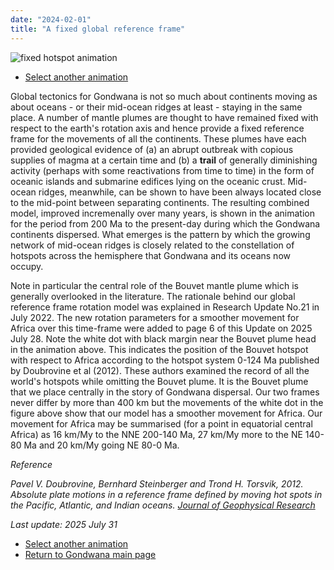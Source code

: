 ```yaml
---
date: "2024-02-01"
title: "A fixed global reference frame"
---
```


![fixed hotspot animation](./assets/fixed-15cm.gif)

* [Select another animation](../animations)

Global tectonics for Gondwana is not so much about continents moving as about oceans - or their mid-ocean ridges at least - staying in the same place. 
A number of mantle plumes are thought to have remained fixed with respect to the earth's rotation axis and hence provide a fixed reference frame for the movements
of all the continents.  These plumes have each provided geological evidence of (a) an abrupt outbreak with copious supplies of magma at a certain time and (b) a
**trail** of generally diminishing activity (perhaps with some reactivations from time to time) in the form of oceanic islands and submarine edifices lying on the
oceanic crust. Mid-ocean ridges, meanwhile, can be shown to have been always located close to the mid-point between separating continents.  The resulting combined model, improved incremenally over many years, is shown in the animation for the period from 200 Ma to the present-day during which the Gondwana continents dispersed. What emerges is the pattern by which the growing network of mid-ocean ridges is closely related to the constellation of hotspots across the hemisphere that Gondwana and its oceans now occupy.

Note in particular the central role of the Bouvet mantle plume which is generally overlooked in the literature. The rationale behind our global reference frame rotation model was explained in Research Update No.21 in July 2022.  The new rotation parameters for a smoother movement for Africa over this time-frame were added to page 6 of this Update on 2025 July 28. Note the white dot with black margin near the Bouvet plume head in the animation above.  This indicates the position of the Bouvet hotspot with respect to Africa according to the hotspot system 0-124 Ma published by Doubrovine et al (2012). These authors examined the record of all the world's hotspots while omitting the Bouvet plume.  It is the Bouvet plume that we place centrally in the story of Gondwana dispersal.  Our two frames never differ by more than 400 km but the movements of the white dot in the figure above show that our model has a smoother movement for Africa.  Our movement for Africa may be summarised (for a point in equatorial central Africa) as 16 km/My to the NNE 200-140 Ma, 27 km/My more to the NE 140-80 Ma and 20 km/My going NE 80-0 Ma.

*Reference*

*Pavel V. Doubrovine, Bernhard Steinberger and Trond H. Torsvik, 2012. Absolute plate motions in a reference frame defined by moving hot spots in the Pacific, Atlantic, and Indian oceans. [Journal of Geophysical Research](https://doi.org/10.1029/2011JB009072)*

*Last update: 2025 July 31*

* [Select another animation](../animations)
* [Return to Gondwana main page](../../gondwana)
